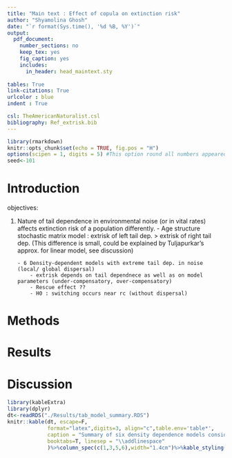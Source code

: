 ```yaml
---
title: "Main text : Effect of copula on extinction risk"
author: "Shyamolina Ghosh"
date: "`r format(Sys.time(), '%d %B, %Y')`"
output: 
  pdf_document:
    number_sections: no
    keep_tex: yes
    fig_caption: yes
    includes:
      in_header: head_maintext.sty
      
tables: True
link-citations: True
urlcolor : blue
indent : True

csl: TheAmericanNaturalist.csl
bibliography: Ref_extrisk.bib
---
```



```r
library(rmarkdown)
knitr::opts_chunk$set(echo = TRUE, fig.pos = "H")
options(scipen = 1, digits = 5) #This option round all numbers appeared in the inline r code upto 5th digit
seed<-101
```


# Introduction

objectives:

1) Nature of tail dependence in environmental noise (or in vital rates) affects extinction risk of a population differently.
       - Age structure stochastic matrix model : extrisk of left tail dep. > extrisk of right tail dep.
         (This difference is small, could be explained by Tuljapurkar's approx. for linear model, see discussion)
        
       - 6 Density-dependent models with extreme tail dep. in noise (local/ global dispersal)
           - extrisk depends on tail dependnece as well as on model parameters (under-compensatory, over-compensatory)
           - Rescue effect ??
           - H0 : switching occurs near rc (without dispersal)


# Methods

# Results

# Discussion
















 
 <!--FIG : age structure model results : linear, nonlinear-->

\begin{figure*}[!h]
\textbf{ \hspace{5.4 cm} (A) \hspace{4 cm} (B)} \\
\vspace{-0.9 cm}
\begin{center}
\includegraphics[width=5 cm]{./Results/age_str_results/extrisk_age_str_extremetail_linear.pdf}
\includegraphics[width=5 cm]{./Results/age_str_results/extrisk_age_str_extremetail_nonlinear_omg_100.pdf}\\
\caption{Extinction risk from single patch age structured $(A)$ linear ($\Omega = \infty$) and $(B)$ nonlinear ($\Omega = 100$) models, fecundity of adults and survival of eggs have either extreme left or extreme right tail dependence, numsims=10000. \label{fig_extrisk_agestr}}
\end{center}
\end{figure*}

<!--FIG :  summary : all nonlinear model results for local dispersion : extrisk vs. d-->
\begin{figure*}[!h]
\begin{center}
\includegraphics[width=15 cm]{./Results/allmodel_ext_risk_local_disp.pdf}
\caption{For each of six nonlinear density-dependence models presented in Table \ref{tab_model_summary} with local dispersal, extinction risk varies as dispersion-rate ($d$) goes from $0$ to $0.5$. Last two columns represent extinction risk calculated for bifurcation parameter $(r)$ taken from under-compensatory and over-compensatory regime of deterministic model analog, respectively.\label{fig_extrisk_allmodel_localdisp}}
\end{center}
\end{figure*}


 <!--FIG : all nonlinear model results with d=0, extrisk vs. r-->
\begin{figure*}[!h]
\begin{center}
\includegraphics[width=10 cm]{./Results/common_legend.pdf}\\
\includegraphics[width=5 cm]{./Results/ricker_scl_1/ricker_extrisk_d0.pdf}
\includegraphics[width=5 cm]{./Results/hassell_scl_1/hassell_extrisk_d0.pdf}\\
\vspace{-0.6 cm}
\includegraphics[width=5 cm]{./Results/msmith_scl_0.8/msmith_extrisk_d0.pdf}
\includegraphics[width=5 cm]{./Results/pennycuick_scl_1/pennycuick_extrisk_d0.pdf}\\
\vspace{-0.6 cm}
\includegraphics[width=5 cm]{./Results/verhulst_scl_0.6/verhulst_extrisk_d0.pdf}
\includegraphics[width=5 cm]{./Results/austinbrewer_scl_0.6/abrewer_extrisk_d0.pdf}\\
\caption{Transition of higher to lower extinction risk (calculated after $25$ years) for 
the metapopulations affected by extreme left tail dependent noise across
$5$ multiple patches without dispersal ($d=0$), as intrinsic 
growth rate ($r$) goes from under to over-compensatory regime. Opposite trend
was observed with extreme right tail dependent noise.
Error bars represent the standard errors associated with $10000$
simulations for extinction risk computed at each $r$. Dotted line represents the value of $r$
for each model where their deterministic analog switches from under- to over-compensatory dynamics.
\label{fig_extrisk_d0}}
\end{center}
\end{figure*}

<!--Summary tables for 6 nonlinear models used-->
```r
library(kableExtra)
library(dplyr)
dt<-readRDS("./Results/tab_model_summary.RDS")
knitr::kable(dt, escape=F,
             format="latex",digits=3, align="c",table.env='table*',
             caption = "Summary of six density dependence models considered for each metapopulation patch with local or global dispersal; last three columns indicated equilibrium population value ($P_e$), critical growth rate ($r_c$) where deterministic analog of models showed transition from under- to over-compensatory dynamics and bifurcation parameter ($r_{bf}$) where $P_e$ became unstable from stable steady state, respectively.\\label{tab_model_summary}",
             booktabs=T, linesep = "\\addlinespace"
             )%>%column_spec(c(1,3,5,6),width="1.4cm")%>%kable_styling(latex_options = "basic",position = "center")%>%column_spec(2, width = "3.5 cm")
```





